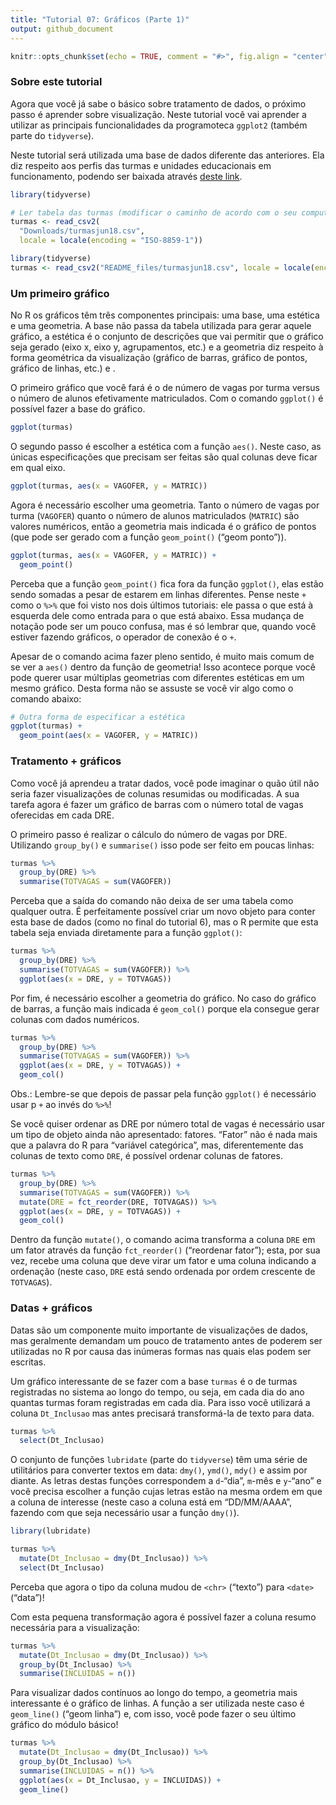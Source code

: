 ```yaml
---
title: "Tutorial 07: Gráficos (Parte 1)"
output: github_document
---
```


```r
knitr::opts_chunk$set(echo = TRUE, comment = "#>", fig.align = "center")
```

### Sobre este tutorial

Agora que você já sabe o básico sobre tratamento de dados, o próximo passo é
aprender sobre visualização. Neste tutorial você vai aprender a utilizar as
principais funcionalidades da programoteca `ggplot2` (também parte do
`tidyverse`).

Neste tutorial será utilizada uma base de dados diferente das anteriores. Ela
diz respeito aos perfis das turmas e unidades educacionais em funcionamento,
podendo ser baixada através
[deste link](http://dados.prefeitura.sp.gov.br/dataset/afa17bfd-3286-4c40-87c9-52933066a592/resource/383dc680-ad8e-47ac-9c43-154325399eba/download/turmasjun18.csv).

```r
library(tidyverse)

# Ler tabela das turmas (modificar o caminho de acordo com o seu computador)
turmas <- read_csv2(
  "Downloads/turmasjun18.csv",
  locale = locale(encoding = "ISO-8859-1"))
```

```r
library(tidyverse)
turmas <- read_csv2("README_files/turmasjun18.csv", locale = locale(encoding = "ISO-8859-1"))
```

### Um primeiro gráfico

No R os gráficos têm três componentes principais: uma base, uma estética e 
uma geometria. A base não passa da tabela utilizada para gerar aquele 
gráfico, a estética é o conjunto de descrições que vai permitir que o gráfico
seja gerado (eixo x, eixo y, agrupamentos, etc.) e a geometria diz respeito à
forma geométrica da visualização (gráfico de barras, gráfico de pontos,
gráfico de linhas, etc.) e .

O primeiro gráfico que você fará é o de número de vagas por turma versus o
número de alunos efetivamente matriculados. Com o comando `ggplot()` é
possível fazer a base do gráfico.

```r
ggplot(turmas)
```

O segundo passo é escolher a estética com a função `aes()`. Neste caso, as
únicas especificações que precisam ser feitas são qual colunas deve ficar
em qual eixo.

```r
ggplot(turmas, aes(x = VAGOFER, y = MATRIC))
```

Agora é necessário escolher uma geometria. Tanto o número de vagas por turma
(`VAGOFER`) quanto o número de alunos matriculados (`MATRIC`) são valores 
numéricos, então a geometria mais indicada é o gráfico de pontos (que pode
ser gerado com a função `geom_point()` ("geom ponto")).

```r
ggplot(turmas, aes(x = VAGOFER, y = MATRIC)) +
  geom_point()
```

Perceba que a função `geom_point()` fica fora da função `ggplot()`, elas
estão sendo somadas a pesar de estarem em linhas diferentes. Pense neste `+`
como o `%>%` que foi visto nos dois últimos tutoriais: ele passa o que está
à esquerda dele como entrada para o que está abaixo. Essa mudança de notação
pode ser um pouco confusa, mas é só lembrar que, quando você estiver fazendo
gráficos, o operador de conexão é o `+`.

Apesar de o comando acima fazer pleno sentido, é muito mais comum de se ver
a `aes()` dentro da função de geometria! Isso acontece porque você pode 
querer usar múltiplas geometrias com diferentes estéticas em um mesmo 
gráfico. Desta forma não se assuste se você vir algo como o comando abaixo:

```r
# Outra forma de especificar a estética
ggplot(turmas) +
  geom_point(aes(x = VAGOFER, y = MATRIC))
```

### Tratamento + gráficos

Como você já aprendeu a tratar dados, você pode imaginar o quão útil não
seria fazer visualizações de colunas resumidas ou modificadas. A sua tarefa
agora é fazer um gráfico de barras com o número total de vagas oferecidas em
cada DRE.

O primeiro passo é realizar o cálculo do número de vagas por DRE. Utilizando
`group_by()` e `summarise()` isso pode ser feito em poucas linhas:

```r
turmas %>%
  group_by(DRE) %>%
  summarise(TOTVAGAS = sum(VAGOFER))
```

Perceba que a saída do comando não deixa de ser uma tabela como qualquer 
outra. É perfeitamente possível criar um novo objeto para conter esta base
de dados (como no final do tutorial 6), mas o R permite que esta tabela
seja enviada diretamente para a função `ggplot()`:

```r
turmas %>%
  group_by(DRE) %>%
  summarise(TOTVAGAS = sum(VAGOFER)) %>%
  ggplot(aes(x = DRE, y = TOTVAGAS))
```

Por fim, é necessário escolher a geometria do gráfico. No caso do gráfico de
barras, a função mais indicada é `geom_col()` porque ela consegue gerar
colunas com dados numéricos.

```r
turmas %>%
  group_by(DRE) %>%
  summarise(TOTVAGAS = sum(VAGOFER)) %>%
  ggplot(aes(x = DRE, y = TOTVAGAS)) +
  geom_col()
```

Obs.: Lembre-se que depois de passar pela função `ggplot()` é necessário 
usar p `+` ao invés do `%>%`!

Se você quiser ordenar as DRE por número total de vagas é necessário usar um
tipo de objeto ainda não apresentado: fatores. "Fator" não é nada mais que
a palavra do R para "variável categórica", mas, diferentemente das colunas
de texto como `DRE`, é possível ordenar colunas de fatores.

```r
turmas %>%
  group_by(DRE) %>%
  summarise(TOTVAGAS = sum(VAGOFER)) %>%
  mutate(DRE = fct_reorder(DRE, TOTVAGAS)) %>%
  ggplot(aes(x = DRE, y = TOTVAGAS)) +
  geom_col()
```

Dentro da função `mutate()`, o comando acima transforma a coluna `DRE` em um
fator através da função `fct_reorder()` ("reordenar fator"); esta, por sua
vez, recebe uma coluna que deve virar um fator e uma coluna indicando a 
ordenação (neste caso, `DRE` está sendo ordenada por ordem crescente de
`TOTVAGAS`).

### Datas + gráficos

Datas são um componente muito importante de visualizações de dados, mas
geralmente demandam um pouco de tratamento antes de poderem ser utilizadas
no R por causa das inúmeras formas nas quais elas podem ser escritas.

Um gráfico interessante de se fazer com a base `turmas` é o de turmas
registradas no sistema ao longo do tempo, ou seja, em cada dia do ano 
quantas turmas foram registradas em cada dia. Para isso você utilizará a
coluna `Dt_Inclusao` mas antes precisará transformá-la de texto para data.

```r
turmas %>%
  select(Dt_Inclusao)
```

O conjunto de funções `lubridate` (parte do `tidyverse`) têm uma série
de utilitários para converter textos em data: `dmy()`, `ymd()`, `mdy()` e
assim por diante. As letras destas funções correspondem a `d`-"dia", `m`-mês
e `y`-"ano" e você precisa escolher a função cujas letras estão na mesma
ordem em que a coluna de interesse (neste caso a coluna está em 
"DD/MM/AAAA", fazendo com que seja necessário usar a função `dmy()`).

```r
library(lubridate)

turmas %>%
  mutate(Dt_Inclusao = dmy(Dt_Inclusao)) %>%
  select(Dt_Inclusao)
```

Perceba que agora o tipo da coluna mudou de `<chr>` ("texto") para `<date>`
("data")!

Com esta pequena transformação agora é possível fazer a coluna resumo 
necessária para a visualização:

```r
turmas %>%
  mutate(Dt_Inclusao = dmy(Dt_Inclusao)) %>%
  group_by(Dt_Inclusao) %>%
  summarise(INCLUIDAS = n())
```

Para visualizar dados contínuos ao longo do tempo, a geometria mais 
interessante é o gráfico de linhas. A função a ser utilizada neste caso é
`geom_line()` ("geom linha") e, com isso, você pode fazer o seu último
gráfico do módulo básico!

```r
turmas %>%
  mutate(Dt_Inclusao = dmy(Dt_Inclusao)) %>%
  group_by(Dt_Inclusao) %>%
  summarise(INCLUIDAS = n()) %>%
  ggplot(aes(x = Dt_Inclusao, y = INCLUIDAS)) +
  geom_line()
```
